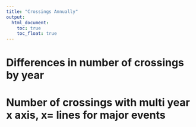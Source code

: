 ```yaml
---
title: "Crossings Annually"
output: 
  html_document:
    toc: true
    toc_float: true
---
```


# Differences in number of crossings by year

# Number of crossings with multi year x axis, x= lines for major events



 